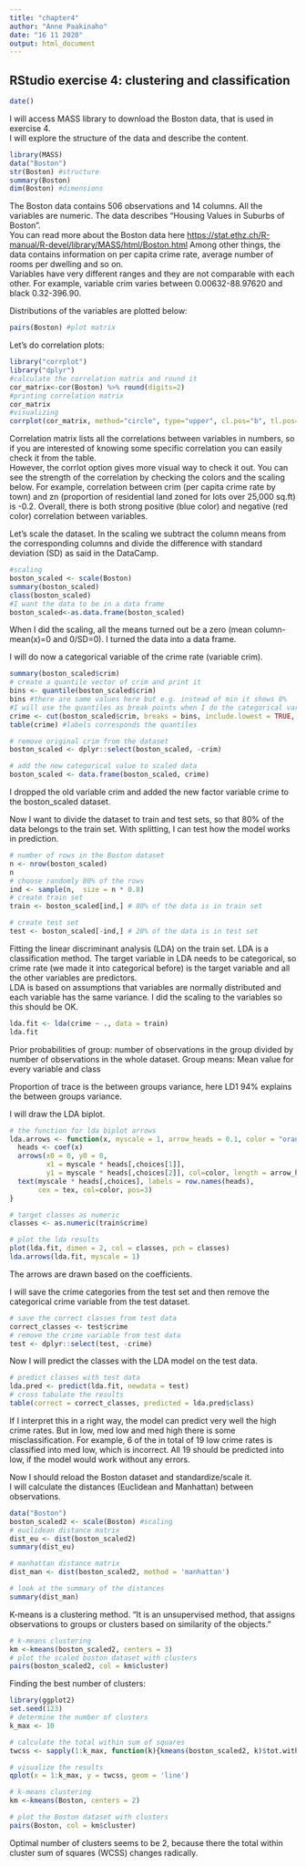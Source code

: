 ```yaml
---
title: "chapter4"
author: "Anne Paakinaho"
date: "16 11 2020"
output: html_document
---
```

## RStudio exercise 4: clustering and classification

```r
date()
```

I will access MASS library to download the Boston data, that is used in exercise 4.  
I will explore the structure of the data and describe the content.

```r
library(MASS)
data("Boston")
str(Boston) #structure
summary(Boston)
dim(Boston) #dimensions

```
The Boston data contains 506 observations and 14 columns. All the variables are numeric. The data describes "Housing Values in Suburbs of Boston".  
You can read more about the Boston data here <https://stat.ethz.ch/R-manual/R-devel/library/MASS/html/Boston.html>
Among other things, the data contains information on per capita crime rate, average number of rooms per dwelling and so on.  
Variables have very different ranges and they are not comparable with each other. For example, variable crim varies between 0.00632-88.97620 and black 0.32-396.90.

Distributions of the variables are plotted below:

```r
pairs(Boston) #plot matrix

```

Let's do correlation plots:
```r
library("corrplot")
library("dplyr")
#calculate the correlation matrix and round it
cor_matrix<-cor(Boston) %>% round(digits=2)
#printing correlation matrix
cor_matrix
#visualizing
corrplot(cor_matrix, method="circle", type="upper", cl.pos="b", tl.pos="d", tl.cex = 0.6)

```
  
Correlation matrix lists all the correlations between variables in numbers, so if you are interested of knowing some specific correlation you can easily check it from the table.  
However, the corrlot option gives more visual way to check it out. You can see the strength of the correlation by checking the colors and the scaling below. 
For example, correlation between crim (per capita crime rate by town) and zn (proportion of residential land zoned for lots over 25,000 sq.ft) is -0.2. Overall, there is both strong positive (blue color) and negative (red color) correlation between variables.


Let's scale the dataset. In the scaling we subtract the column means from the corresponding columns and divide the difference with standard deviation (SD) as said in the DataCamp.
```r
#scaling
boston_scaled <- scale(Boston)
summary(boston_scaled)
class(boston_scaled)
#I want the data to be in a data frame
boston_scaled<-as.data.frame(boston_scaled)
```

When I did the scaling, all the means turned out be a zero (mean column-mean(x)=0 and 0/SD=0). 
I turned the data into a data frame.

I will do now a categorical variable of the crime rate (variable crim).

```r
summary(boston_scaled$crim)
# create a quantile vector of crim and print it
bins <- quantile(boston_scaled$crim)
bins #there are same values here but e.g. instead of min it shows 0%
#I will use the quantiles as break points when I do the categorical variable 'crime'
crime <- cut(boston_scaled$crim, breaks = bins, include.lowest = TRUE, labels = c("low", "med_low", "med_high", "high"))
table(crime) #labels corresponds the quantiles

# remove original crim from the dataset
boston_scaled <- dplyr::select(boston_scaled, -crim)

# add the new categorical value to scaled data
boston_scaled <- data.frame(boston_scaled, crime)

```

I dropped the old variable crim and added the new factor variable crime to the boston_scaled dataset.  

Now I want to divide the dataset to train and test sets, so that 80% of the data belongs to the train set. With splitting, I can test how the model works in prediction.

```r
# number of rows in the Boston dataset 
n <- nrow(boston_scaled)
n
# choose randomly 80% of the rows
ind <- sample(n,  size = n * 0.8)
# create train set 
train <- boston_scaled[ind,] # 80% of the data is in train set

# create test set 
test <- boston_scaled[-ind,] # 20% of the data is in test set
```
  
Fitting the linear discriminant analysis (LDA) on the train set. LDA is a classification method.
The target variable in LDA needs to be categorical, so crime rate (we made it into categorical before) is the target variable and all the other variables are predictors.  
LDA is based on assumptions that variables are normally distributed and each variable has the same variance. I did the scaling to the variables so this should be OK.
```r
lda.fit <- lda(crime ~ ., data = train)
lda.fit
```
  
Prior probabilities of group: number of observations in the group divided by number of observations in the whole dataset.
Group means: Mean value for every variable and class

Proportion of trace is the between groups variance, here LD1 94% explains the between groups variance.

I will draw the LDA biplot.
```r
# the function for lda biplot arrows
lda.arrows <- function(x, myscale = 1, arrow_heads = 0.1, color = "orange", tex = 0.75, choices = c(1,2)){
  heads <- coef(x)
  arrows(x0 = 0, y0 = 0, 
         x1 = myscale * heads[,choices[1]], 
         y1 = myscale * heads[,choices[2]], col=color, length = arrow_heads)
  text(myscale * heads[,choices], labels = row.names(heads), 
       cex = tex, col=color, pos=3)
}

# target classes as numeric
classes <- as.numeric(train$crime)

# plot the lda results
plot(lda.fit, dimen = 2, col = classes, pch = classes)
lda.arrows(lda.fit, myscale = 1)

```
  
The arrows are drawn based on the coefficients.


I will save the crime categories from the test set and then remove the categorical crime variable from the test dataset.  
```r
# save the correct classes from test data
correct_classes <- test$crime
# remove the crime variable from test data
test <- dplyr::select(test, -crime)
```
  
Now I will predict the classes with the LDA model on the test data.

```r
# predict classes with test data
lda.pred <- predict(lda.fit, newdata = test)
# cross tabulate the results
table(correct = correct_classes, predicted = lda.pred$class)
```
  
If I interpret this in a right way, the model can predict very well the high crime rates. But in low, med low and med high there is some misclassification. For example, 6 of the in total of 19 low crime rates is classified into med low, which is incorrect. All 19 should be predicted into low, if the model would work without any errors.  


Now I should reload the Boston dataset and standardize/scale it.  
I will calculate the distances (Euclidean and Manhattan) between observations.

```r
data("Boston")
boston_scaled2 <- scale(Boston) #scaling
# euclidean distance matrix
dist_eu <- dist(boston_scaled2)
summary(dist_eu)

# manhattan distance matrix
dist_man <- dist(boston_scaled2, method = 'manhattan')

# look at the summary of the distances
summary(dist_man)

```

K-means is a clustering method. "It is an unsupervised method, that assigns observations to groups or clusters based on similarity of the objects."


```r
# k-means clustering
km <-kmeans(boston_scaled2, centers = 3)
# plot the scaled boston dataset with clusters
pairs(boston_scaled2, col = km$cluster)

```

Finding the best number of clusters:

```r
library(ggplot2)
set.seed(123)
# determine the number of clusters
k_max <- 10

# calculate the total within sum of squares
twcss <- sapply(1:k_max, function(k){kmeans(boston_scaled2, k)$tot.withinss})

# visualize the results
qplot(x = 1:k_max, y = twcss, geom = 'line')

# k-means clustering
km <-kmeans(Boston, centers = 2)

# plot the Boston dataset with clusters
pairs(Boston, col = km$cluster)
````

Optimal number of clusters seems to be 2, because there the total within cluster sum of squares (WCSS) changes radically.



